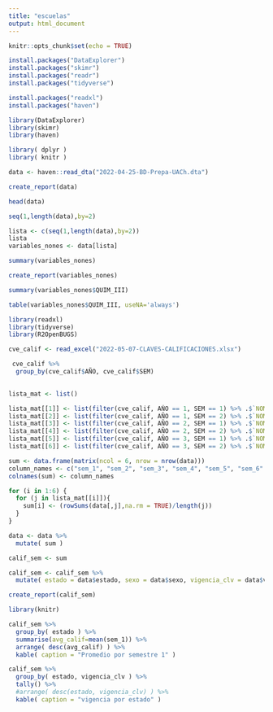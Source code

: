```yaml
---
title: "escuelas"
output: html_document
---
```


```r
knitr::opts_chunk$set(echo = TRUE)
```


```r
install.packages("DataExplorer")
install.packages("skimr")
install.packages("readr")
install.packages("tidyverse")
```

```r
install.packages("readxl")
install.packages("haven")
```

```r
library(DataExplorer)
library(skimr)
library(haven)
```


```r
library( dplyr )
library( knitr )
```


```r
data <- haven::read_dta("2022-04-25-BD-Prepa-UACh.dta")
``` 

```r
create_report(data)
```

```r
head(data)
```


```r
seq(1,length(data),by=2)
```



```r
lista <- c(seq(1,length(data),by=2))
lista
variables_nones <- data[lista]
```

```r
summary(variables_nones)
```

```r
create_report(variables_nones)
```


```r
summary(variables_nones$QUIM_III)
```

```r
table(variables_nones$QUIM_III, useNA='always')


```

```r
library(readxl)
library(tidyverse)
library(R2OpenBUGS)
```


```r
cve_calif <- read_excel("2022-05-07-CLAVES-CALIFICACIONES.xlsx")

```


```r
 cve_calif %>% 
  group_by(cve_calif$AÑO, cve_calif$SEM) 
  
```


```r
lista_mat <- list()
```


```r
lista_mat[[1]] <- list(filter(cve_calif, AÑO == 1, SEM == 1) %>% .$`NOMBRE EN BD`)
lista_mat[[2]] <- list(filter(cve_calif, AÑO == 1, SEM == 2) %>% .$`NOMBRE EN BD`)
lista_mat[[3]] <- list(filter(cve_calif, AÑO == 2, SEM == 1) %>% .$`NOMBRE EN BD`)
lista_mat[[4]] <- list(filter(cve_calif, AÑO == 2, SEM == 2) %>% .$`NOMBRE EN BD`)
lista_mat[[5]] <- list(filter(cve_calif, AÑO == 3, SEM == 1) %>% .$`NOMBRE EN BD`)
lista_mat[[6]] <- list(filter(cve_calif, AÑO == 3, SEM == 2) %>% .$`NOMBRE EN BD`)
```


```r
sum <- data.frame(matrix(ncol = 6, nrow = nrow(data)))
column_names <- c("sem_1", "sem_2", "sem_3", "sem_4", "sem_5", "sem_6" )
colnames(sum) <- column_names
```


```r
for (i in 1:6) {
  for (j in lista_mat[[i]]){
    sum[i] <- (rowSums(data[,j],na.rm = TRUE)/length(j))
  }
}
```

```r
data <- data %>% 
  mutate( sum )
```

```r
calif_sem <- sum 
```


```r
calif_sem <- calif_sem %>% 
  mutate( estado = data$estado, sexo = data$sexo, vigencia_clv = data$vigencia_clv )
```


```r
create_report(calif_sem)
```

```r
library(knitr)
```


```r
calif_sem %>% 
  group_by( estado ) %>%  
  summarise(avg_calif=mean(sem_1)) %>%  
  arrange( desc(avg_calif) ) %>%  
  kable( caption = "Promedio por semestre 1" ) 
```

```r
calif_sem %>% 
  group_by( estado, vigencia_clv ) %>%  
  tally() %>%  
  #arrange( desc(estado, vigencia_clv) ) %>%  
  kable( caption = "vigencia por estado" ) 
```







